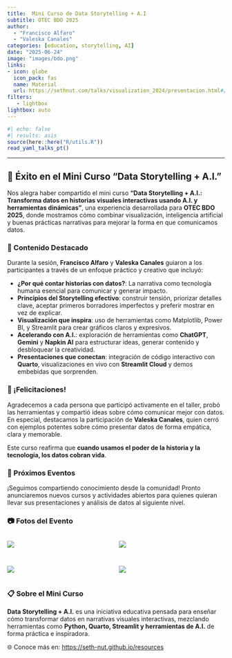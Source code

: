 ```yaml
---
title:  Mini Curso de Data Storytelling + A.I
subtitle: OTEC BDO 2025
author: 
  - "Francisco Alfaro"
  - "Valeska Canales"
categories: [education, storytelling, AI]
date: "2025-06-24"
image: "images/bdo.png"
links:
- icon: globe
  icon_pack: fas
  name: Material
  url: https://sethnut.com/talks/visualization_2024/presentacion.html#/title-slide
filters:
   - lightbox
lightbox: auto
---
```


```r
#| echo: false
#| results: asis
source(here::here("R/utils.R"))
read_yaml_talks_pt()
```

------------------------------------------------------------------------

## 🎉 Éxito en el Mini Curso **"Data Storytelling + A.I."**

Nos alegra haber compartido el mini curso **"Data Storytelling + A.I.: Transforma datos en historias visuales interactivas usando A.I. y herramientas dinámicas"**, una experiencia desarrollada para **OTEC BDO 2025**, donde mostramos cómo combinar visualización, inteligencia artificial y buenas prácticas narrativas para mejorar la forma en que comunicamos datos.

### 🌟 Contenido Destacado

Durante la sesión, **Francisco Alfaro** y **Valeska Canales** guiaron a los participantes a través de un enfoque práctico y creativo que incluyó:

-   **¿Por qué contar historias con datos?**: La narrativa como tecnología humana esencial para comunicar y generar impacto.
-   **Principios del Storytelling efectivo**: construir tensión, priorizar detalles clave, aceptar primeros borradores imperfectos y preferir mostrar en vez de explicar.
-   **Visualización que inspira**: uso de herramientas como Matplotlib, Power BI, y Streamlit para crear gráficos claros y expresivos.
-   **Acelerando con A.I.**: exploración de herramientas como **ChatGPT**, **Gemini** y **Napkin AI** para estructurar ideas, generar contenido y desbloquear la creatividad.
-   **Presentaciones que conectan**: integración de código interactivo con **Quarto**, visualizaciones en vivo con **Streamlit Cloud** y demos embebidas que sorprenden.

### 👏 ¡Felicitaciones!

Agradecemos a cada persona que participó activamente en el taller, probó las herramientas y compartió ideas sobre cómo comunicar mejor con datos. En especial, destacamos la participación de **Valeska Canales**, quien cerró con ejemplos potentes sobre cómo presentar datos de forma empática, clara y memorable.

Este curso reafirma que **cuando usamos el poder de la historia y la tecnología, los datos cobran vida**.

### 📅 Próximos Eventos

¡Seguimos compartiendo conocimiento desde la comunidad! Pronto anunciaremos nuevos cursos y actividades abiertos para quienes quieran llevar sus presentaciones y análisis de datos al siguiente nivel.

### 📷 Fotos del Evento

::: {style="display: grid; grid-template-columns: repeat(2, 1fr); grid-gap: 1em;"}
![](images/img_01.jpeg){group="pyday-gallery"}

![](images/img_02.jpeg){group="pyday-gallery"}

![](images/img_03.jpeg){group="pyday-gallery"}

![](images/img_04.jpeg){group="pyday-gallery"}
:::

### 📋 Sobre el Mini Curso

**Data Storytelling + A.I.** es una iniciativa educativa pensada para enseñar cómo transformar datos en narrativas visuales interactivas, mezclando herramientas como **Python, Quarto, Streamlit y herramientas de A.I.** de forma práctica e inspiradora.

🌐 Conoce más en: <https://seth-nut.github.io/resources>

